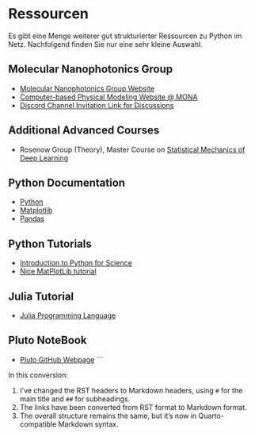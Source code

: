 # Ressourcen

Es gibt eine Menge weiterer gut strukturierter Ressourcen zu Python im Netz. Nachfolgend finden Sie nur eine sehr kleine Auswahl.

## Molecular Nanophotonics Group

* [Molecular Nanophotonics Group Website](https://home.uni-leipzig.de/~physik/sites/mona/)
* [Computer-based Physical Modeling Website @ MONA](https://home.uni-leipzig.de/~physik/sites/mona/teaching/periodic-lectures/introduction-to-computer-based-physical-modeling-ss-2023/)
* [Discord Channel Invitation Link for Discussions](https://discord.gg/sAYHWXQ8dj)

## Additional Advanced Courses

* Rosenow Group (Theory), Master Course on [Statistical Mechanics of Deep Learning](https://home.uni-leipzig.de/stp/Statistical_Deep_SS21.html)

## Python Documentation

* [Python](https://docs.python.org/3.7/)
* [Matplotlib](https://matplotlib.org/3.2.1/users/index.html)
* [Pandas](https://pandas.pydata.org/docs/getting_started/10min.html)

## Python Tutorials

* [Introduction to Python for Science](https://physics.nyu.edu/pine/pymanual/html/pymanMaster.html)
* [Nice MatPlotLib tutorial](https://github.com/rougier/matplotlib-tutorial)

## Julia Tutorial

* [Julia Programming Language](https://julialang.org)

## Pluto NoteBook

* [Pluto GitHub Webpage](https://github.com/fonsp/Pluto.jl)
```

In this conversion:

1. I've changed the RST headers to Markdown headers, using `#` for the main title and `##` for subheadings.
2. The links have been converted from RST format to Markdown format.
3. The overall structure remains the same, but it's now in Quarto-compatible Markdown syntax.
